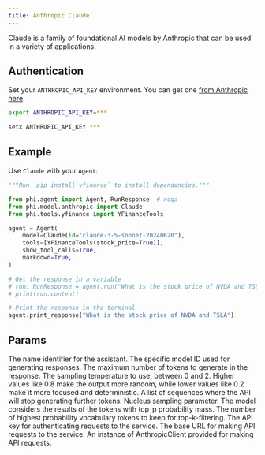 ```yaml
---
title: Anthropic Claude
---
```


Claude is a family of foundational AI models by Anthropic that can be used in a variety of applications.

## Authentication

Set your `ANTHROPIC_API_KEY` environment. You can get one [from Anthropic here](https://anthropic.com/).

<CodeGroup>

```bash Mac
export ANTHROPIC_API_KEY=***
```

```bash Windows
setx ANTHROPIC_API_KEY ***
```

</CodeGroup>

## Example

Use `Claude` with your `Agent`:

<CodeGroup>

```python assistant.py
"""Run `pip install yfinance` to install dependencies."""

from phi.agent import Agent, RunResponse  # noqa
from phi.model.anthropic import Claude
from phi.tools.yfinance import YFinanceTools

agent = Agent(
    model=Claude(id="claude-3-5-sonnet-20240620"),
    tools=[YFinanceTools(stock_price=True)],
    show_tool_calls=True,
    markdown=True,
)

# Get the response in a variable
# run: RunResponse = agent.run("What is the stock price of NVDA and TSLA")
# print(run.content)

# Print the response in the terminal
agent.print_response("What is the stock price of NVDA and TSLA")

```

</CodeGroup>

## Params

<ResponseField name="name" type="str" default="Claude">
  The name identifier for the assistant.
</ResponseField>
<ResponseField name="id" type="str" default="claude-3-5-sonnet-20240620">
  The specific model ID used for generating responses.
</ResponseField>
<ResponseField name="max_tokens" type="int" default="1024">
  The maximum number of tokens to generate in the response.
</ResponseField>
<ResponseField name="temperature" type="float">
  The sampling temperature to use, between 0 and 2. Higher values like 0.8 make
  the output more random, while lower values like 0.2 make it more focused and
  deterministic.
</ResponseField>
<ResponseField name="stop_sequence" type="List[str]">
  A list of sequences where the API will stop generating further tokens.
</ResponseField>
<ResponseField name="top_p" type="float">
  Nucleus sampling parameter. The model considers the results of the tokens with
  top_p probability mass.
</ResponseField>
<ResponseField name="top_k" type="int">
  The number of highest probability vocabulary tokens to keep for
  top-k-filtering.
</ResponseField>
<ResponseField name="api_key" type="str">
  The API key for authenticating requests to the service.
</ResponseField>
<ResponseField name="base_url" type="str">
  The base URL for making API requests to the service.
</ResponseField>
<ResponseField name="anthropic_client" type="AnthropicClient">
  An instance of AnthropicClient provided for making API requests.
</ResponseField>
